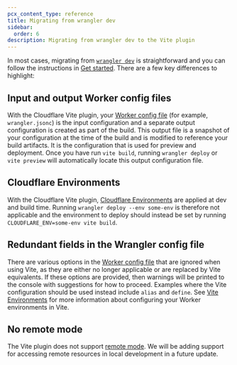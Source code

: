 ```yaml
---
pcx_content_type: reference
title: Migrating from wrangler dev
sidebar:
  order: 6
description: Migrating from wrangler dev to the Vite plugin
---
```


In most cases, migrating from [`wrangler dev`](/workers/wrangler/commands/#dev) is straightforward and you can follow the instructions in [Get started](/workers/vite-plugin/get-started/).
There are a few key differences to highlight:

## Input and output Worker config files

With the Cloudflare Vite plugin, your [Worker config file](/workers/wrangler/configuration/) (for example, `wrangler.jsonc`) is the input configuration and a separate output configuration is created as part of the build.
This output file is a snapshot of your configuration at the time of the build and is modified to reference your build artifacts.
It is the configuration that is used for preview and deployment.
Once you have run `vite build`, running `wrangler deploy` or `vite preview` will automatically locate this output configuration file.

## Cloudflare Environments

With the Cloudflare Vite plugin, [Cloudflare Environments](/workers/vite-plugin/reference/cloudflare-environments/) are applied at dev and build time.
Running `wrangler deploy --env some-env` is therefore not applicable and the environment to deploy should instead be set by running `CLOUDFLARE_ENV=some-env vite build`.

## Redundant fields in the Wrangler config file

There are various options in the [Worker config file](/workers/wrangler/configuration/) that are ignored when using Vite, as they are either no longer applicable or are replaced by Vite equivalents.
If these options are provided, then warnings will be printed to the console with suggestions for how to proceed.
Examples where the Vite configuration should be used instead include `alias` and `define`.
See [Vite Environments](/workers/vite-plugin/reference/vite-environments/) for more information about configuring your Worker environments in Vite.

## No remote mode

The Vite plugin does not support [remote mode](/workers/development-testing/#remote-bindings).
We will be adding support for accessing remote resources in local development in a future update.
